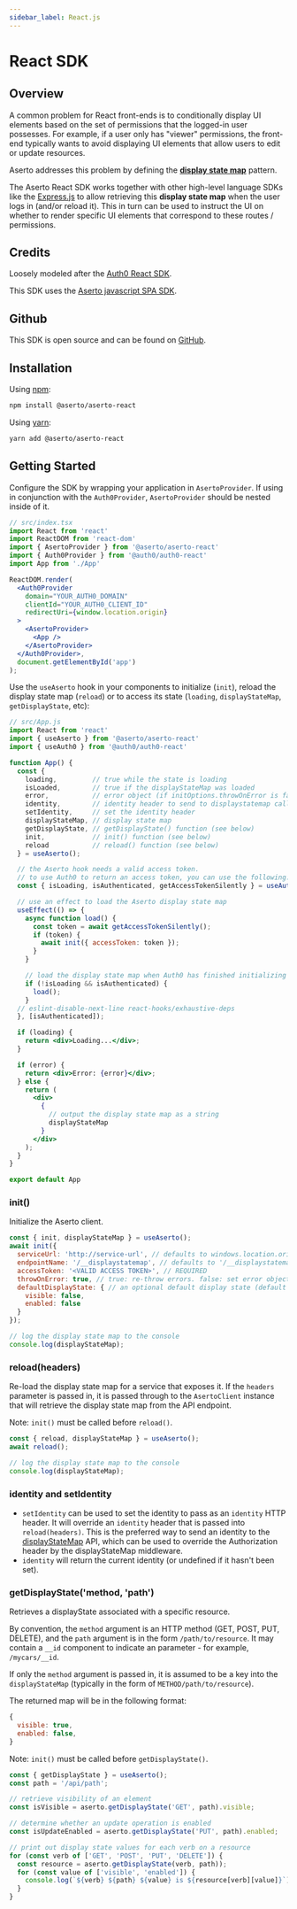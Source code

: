 ```yaml
---
sidebar_label: React.js
---
```


# React SDK

## Overview 

A common problem for React front-ends is to conditionally display UI elements based on the set of permissions 
that the logged-in user possesses. For example, if a user only has "viewer" permissions, 
the front-end typically wants to avoid displaying UI elements that allow users to edit or update resources.

Aserto addresses this problem by defining the [**display state map**](/docs/authorizer-guide/display-state-map) pattern. 

The Aserto React SDK works together with other high-level language SDKs like the 
[Express.js](/docs/software-development-kits/javascript/express#displayStateMap-middleware) to allow retrieving this
**display state map** when the user logs in (and/or reload it). This in turn can be used to instruct 
the UI on whether to render specific UI elements that correspond to these routes / permissions.

## Credits

Loosely modeled after the [Auth0 React SDK](https://github.com/auth0/auth0-react).

This SDK uses the [Aserto javascript SPA SDK](https://github.com/aserto-dev/aserto-spa-js).

## Github

This SDK is open source and can be found on [GitHub](https://github.com/aserto-dev/aserto-react).

## Installation

Using [npm](https://npmjs.org):

```sh
npm install @aserto/aserto-react
```

Using [yarn](https://yarnpkg.com):

```sh
yarn add @aserto/aserto-react
```

## Getting Started

Configure the SDK by wrapping your application in `AsertoProvider`. If using in conjunction with the `Auth0Provider`, `AsertoProvider` should be nested inside of it.

```jsx
// src/index.tsx
import React from 'react'
import ReactDOM from 'react-dom'
import { AsertoProvider } from '@aserto/aserto-react'
import { Auth0Provider } from '@auth0/auth0-react'
import App from './App'

ReactDOM.render(
  <Auth0Provider
    domain="YOUR_AUTH0_DOMAIN"
    clientId="YOUR_AUTH0_CLIENT_ID"
    redirectUri={window.location.origin}
  >
    <AsertoProvider>
      <App />
    </AsertoProvider>
  </Auth0Provider>,
  document.getElementById('app')
);
```

Use the `useAserto` hook in your components to initialize (`init`), reload the display state map (`reload`) or to access its state (`loading`, `displayStateMap`, `getDisplayState`, etc):

```jsx
// src/App.js
import React from 'react'
import { useAserto } from '@aserto/aserto-react'
import { useAuth0 } from '@auth0/auth0-react'

function App() {
  const {
    loading,         // true while the state is loading
    isLoaded,        // true if the displayStateMap was loaded
    error,           // error object (if initOptions.throwOnError is false)
    identity,        // identity header to send to displaystatemap call
    setIdentity,     // set the identity header
    displayStateMap, // display state map
    getDisplayState, // getDisplayState() function (see below)
    init,            // init() function (see below)
    reload           // reload() function (see below)
  } = useAserto();

  // the Aserto hook needs a valid access token.
  // to use Auth0 to return an access token, you can use the following:
  const { isLoading, isAuthenticated, getAccessTokenSilently } = useAuth0();

  // use an effect to load the Aserto display state map
  useEffect(() => {
    async function load() {
      const token = await getAccessTokenSilently();
      if (token) {
        await init({ accessToken: token });
      }
    }

    // load the display state map when Auth0 has finished initializing
    if (!isLoading && isAuthenticated) {
      load();
    }
  // eslint-disable-next-line react-hooks/exhaustive-deps
  }, [isAuthenticated]);

  if (loading) {
    return <div>Loading...</div>;
  }

  if (error) {
    return <div>Error: {error}</div>;
  } else {
    return (
      <div>
        {
          // output the display state map as a string
          displayStateMap
        }
      </div>
    );
  }
}

export default App
```

### init()

Initialize the Aserto client.

```js
const { init, displayStateMap } = useAserto();
await init({
  serviceUrl: 'http://service-url', // defaults to windows.location.origin
  endpointName: '/__displaystatemap', // defaults to '/__displaystatemap'
  accessToken: '<VALID ACCESS TOKEN>', // REQUIRED
  throwOnError: true, // true: re-throw errors. false: set error object. defaults to true.
  defaultDisplayState: { // an optional default display state (default values below)
    visible: false,
    enabled: false
  }
});

// log the display state map to the console
console.log(displayStateMap);
```

### reload(headers)

Re-load the display state map for a service that exposes it.  If the `headers` parameter is passed in, it is passed through to the `AsertoClient` instance that will retrieve the display state map from the API endpoint.

Note: `init()` must be called before `reload()`.

```js
const { reload, displayStateMap } = useAserto();
await reload();

// log the display state map to the console
console.log(displayStateMap);
```

### identity and setIdentity

- `setIdentity` can be used to set the identity to pass as an `identity` HTTP header.  It will override an `identity` header that is passed into `reload(headers)`.  This is the preferred way to send an identity to the [displayStateMap](/docs/software-development-kits/javascript/express#displayStateMap-middleware) API, which can be used to override the Authorization header by the displayStateMap middleware.
- `identity` will return the current identity (or undefined if it hasn't been set).

### getDisplayState('method, 'path')

Retrieves a displayState associated with a specific resource.

By convention, the `method` argument is an HTTP method (GET, POST, PUT, DELETE), and the `path` argument is in the form `/path/to/resource`. It may contain a `__id` component to indicate an parameter - for example, `/mycars/__id`.

If only the `method` argument is passed in, it is assumed to be a key into the `displayStateMap` (typically in the form of `METHOD/path/to/resource`).

The returned map will be in the following format:
```js
{
  visible: true,
  enabled: false,
}
```

Note: `init()` must be called before `getDisplayState()`.

```js
const { getDisplayState } = useAserto();
const path = '/api/path';

// retrieve visibility of an element
const isVisible = aserto.getDisplayState('GET', path).visible;

// determine whether an update operation is enabled
const isUpdateEnabled = aserto.getDisplayState('PUT', path).enabled;

// print out display state values for each verb on a resource
for (const verb of ['GET', 'POST', 'PUT', 'DELETE']) {
  const resource = aserto.getDisplayState(verb, path));
  for (const value of ['visible', 'enabled']) {
    console.log(`${verb} ${path} ${value} is ${resource[verb][value]}`);
  }
}
```
